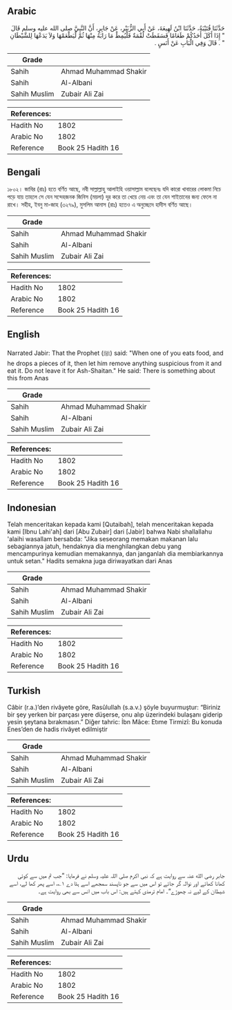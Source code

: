 ## Arabic


<div dir="rtl" lang="ar" style={{fontSize:'larger',backgroundColor:'#f8f9fa',padding:20}}>
حَدَّثَنَا قُتَيْبَةُ، حَدَّثَنَا ابْنُ لَهِيعَةَ، عَنْ أَبِي الزُّبَيْرِ، عَنْ جَابِرٍ، أَنَّ النَّبِيَّ صلى الله عليه وسلم قَالَ ‏ "‏ إِذَا أَكَلَ أَحَدُكُمْ طَعَامًا فَسَقَطَتْ لُقْمَةٌ فَلْيُمِطْ مَا رَابَهُ مِنْهَا ثُمَّ لْيَطْعَمْهَا وَلاَ يَدَعْهَا لِلشَّيْطَانِ ‏"‏ ‏.‏ قَالَ وَفِي الْبَابِ عَنْ أَنَسٍ ‏.‏
</div>
<div style={{backgroundColor:'#f8f9fa',padding:20, marginBottom: 10}}><table> <thead> <tr> <th>Grade</th> <th></th> </tr> </thead> <tbody> <tr><td>Sahih</td><td>Ahmad Muhammad Shakir</td></tr><tr><td>Sahih</td><td>Al-Albani</td></tr><tr><td>Sahih Muslim</td><td>Zubair Ali Zai</td></tr></tbody></table><table> <thead> <tr> <th>References:</th> <th></th> </tr> </thead> <tbody><tr><td>Hadith No</td><td>1802</td></tr><tr><td>Arabic No</td><td>1802</td></tr><tr><td>Reference</td><td>Book 25 Hadith 16</td></tr></tbody></table></div>

## Bengali


<div dir="ltr" lang="bn" style={{fontSize:'larger',backgroundColor:'#f8f9fa',padding:20}}>
১৮০২। জাবির (রাঃ) হতে বর্ণিত আছে, নবী সাল্লাল্লাহু আলাইহি ওয়াসাল্লাম বলেছেনঃ যদি কারো খাবারের লোকমা নিচে পড়ে যায় তাহলে সে যেন সন্দেহজনক জিনিস (ময়লা) দূর করে তা খেয়ে নেয় এবং তা যেন শাইতানের জন্য ফেলে না রাখে। সহীহ, ইবনু মা-জাহ (৩২৭৯), মুসলিম আনাস (রাঃ) হতেও এ অনুচ্ছেদে হাদীস বর্ণিত আছে।
</div>
<div style={{backgroundColor:'#f8f9fa',padding:20, marginBottom: 10}}><table> <thead> <tr> <th>Grade</th> <th></th> </tr> </thead> <tbody> <tr><td>Sahih</td><td>Ahmad Muhammad Shakir</td></tr><tr><td>Sahih</td><td>Al-Albani</td></tr><tr><td>Sahih Muslim</td><td>Zubair Ali Zai</td></tr></tbody></table><table> <thead> <tr> <th>References:</th> <th></th> </tr> </thead> <tbody><tr><td>Hadith No</td><td>1802</td></tr><tr><td>Arabic No</td><td>1802</td></tr><tr><td>Reference</td><td>Book 25 Hadith 16</td></tr></tbody></table></div>

## English


<div dir="ltr" lang="en" style={{fontSize:'larger',backgroundColor:'#f8f9fa',padding:20}}>
Narrated Jabir: That the Prophet (ﷺ) said: "When one of you eats food, and he drops a pieces of it, then let him remove anything suspicious from it and eat it. Do not leave it for Ash-Shaitan." He said: There is something about this from Anas
</div>
<div style={{backgroundColor:'#f8f9fa',padding:20, marginBottom: 10}}><table> <thead> <tr> <th>Grade</th> <th></th> </tr> </thead> <tbody> <tr><td>Sahih</td><td>Ahmad Muhammad Shakir</td></tr><tr><td>Sahih</td><td>Al-Albani</td></tr><tr><td>Sahih Muslim</td><td>Zubair Ali Zai</td></tr></tbody></table><table> <thead> <tr> <th>References:</th> <th></th> </tr> </thead> <tbody><tr><td>Hadith No</td><td>1802</td></tr><tr><td>Arabic No</td><td>1802</td></tr><tr><td>Reference</td><td>Book 25 Hadith 16</td></tr></tbody></table></div>

## Indonesian


<div dir="ltr" lang="id" style={{fontSize:'larger',backgroundColor:'#f8f9fa',padding:20}}>
Telah menceritakan kepada kami [Qutaibah], telah menceritakan kepada kami [Ibnu Lahi'ah] dari [Abu Zubair] dari [Jabir] bahwa Nabi shallallahu 'alaihi wasallam bersabda: "Jika seseorang memakan makanan lalu sebagiannya jatuh, hendaknya dia menghilangkan debu yang mencampurinya kemudian memakannya, dan janganlah dia membiarkannya untuk setan." Hadits semakna juga diriwayatkan dari Anas
</div>
<div style={{backgroundColor:'#f8f9fa',padding:20, marginBottom: 10}}><table> <thead> <tr> <th>Grade</th> <th></th> </tr> </thead> <tbody> <tr><td>Sahih</td><td>Ahmad Muhammad Shakir</td></tr><tr><td>Sahih</td><td>Al-Albani</td></tr><tr><td>Sahih Muslim</td><td>Zubair Ali Zai</td></tr></tbody></table><table> <thead> <tr> <th>References:</th> <th></th> </tr> </thead> <tbody><tr><td>Hadith No</td><td>1802</td></tr><tr><td>Arabic No</td><td>1802</td></tr><tr><td>Reference</td><td>Book 25 Hadith 16</td></tr></tbody></table></div>

## Turkish


<div dir="ltr" lang="tr" style={{fontSize:'larger',backgroundColor:'#f8f9fa',padding:20}}>
Câbir (r.a.)’den rivâyete göre, Rasûlullah (s.a.v.) şöyle buyurmuştur: “Biriniz bir şey yerken bir parçası yere düşerse, onu alıp üzerindeki bulaşanı giderip yesin şeytana bırakmasın.” Diğer tahric: İbn Mâce: Etıme Tirmizî: Bu konuda Enes’den de hadis rivâyet edilmiştir
</div>
<div style={{backgroundColor:'#f8f9fa',padding:20, marginBottom: 10}}><table> <thead> <tr> <th>Grade</th> <th></th> </tr> </thead> <tbody> <tr><td>Sahih</td><td>Ahmad Muhammad Shakir</td></tr><tr><td>Sahih</td><td>Al-Albani</td></tr><tr><td>Sahih Muslim</td><td>Zubair Ali Zai</td></tr></tbody></table><table> <thead> <tr> <th>References:</th> <th></th> </tr> </thead> <tbody><tr><td>Hadith No</td><td>1802</td></tr><tr><td>Arabic No</td><td>1802</td></tr><tr><td>Reference</td><td>Book 25 Hadith 16</td></tr></tbody></table></div>

## Urdu


<div dir="rtl" lang="ur" style={{fontSize:'larger',backgroundColor:'#f8f9fa',padding:20}}>
جابر رضی الله عنہ سے روایت ہے کہ نبی اکرم صلی اللہ علیہ وسلم نے فرمایا: ”جب تم میں سے کوئی کھانا کھائے اور نوالہ گر جائے تو اس میں سے جو ناپسند سمجھے اسے ہٹا دے ۱؎، اسے پھر کھا لے، اسے شیطان کے لیے نہ چھوڑے“۔ امام ترمذی کہتے ہیں: اس باب میں انس سے بھی روایت ہے۔
</div>
<div style={{backgroundColor:'#f8f9fa',padding:20, marginBottom: 10}}><table> <thead> <tr> <th>Grade</th> <th></th> </tr> </thead> <tbody> <tr><td>Sahih</td><td>Ahmad Muhammad Shakir</td></tr><tr><td>Sahih</td><td>Al-Albani</td></tr><tr><td>Sahih Muslim</td><td>Zubair Ali Zai</td></tr></tbody></table><table> <thead> <tr> <th>References:</th> <th></th> </tr> </thead> <tbody><tr><td>Hadith No</td><td>1802</td></tr><tr><td>Arabic No</td><td>1802</td></tr><tr><td>Reference</td><td>Book 25 Hadith 16</td></tr></tbody></table></div>